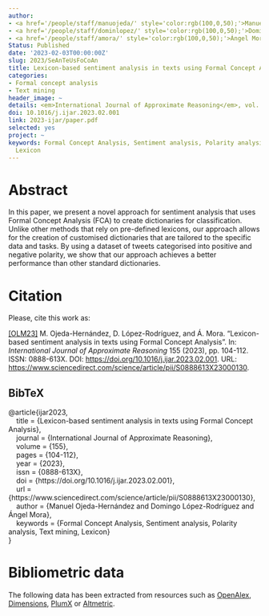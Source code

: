 ```yaml
---
author:
- <a href='/people/staff/manuojeda/' style='color:rgb(100,0,50);'>Manuel Ojeda Hernández</a>
- <a href='/people/staff/dominlopez/' style='color:rgb(100,0,50);'>Domingo López Rodríguez</a>
- <a href='/people/staff/amora/' style='color:rgb(100,0,50);'>Ángel Mora</a>
Status: Published
date: '2023-02-03T00:00:00Z'
slug: 2023/SeAnTeUsFoCoAn
title: Lexicon-based sentiment analysis in texts using Formal Concept Analysis
categories:
- Formal concept analysis
- Text mining
header_image: ~
details: <em>International Journal of Approximate Reasoning</em>, vol. 155, pp 104-112
doi: 10.1016/j.ijar.2023.02.001
link: 2023-ijar/paper.pdf
selected: yes
project: ~
keywords: Formal Concept Analysis, Sentiment analysis, Polarity analysis, Text mining,
  Lexicon
---
```



# Abstract


In this paper, we present a novel approach for sentiment analysis that uses Formal Concept Analysis (FCA) to create dictionaries for classification. Unlike other methods that rely on pre-defined lexicons, our approach allows for the creation of customised dictionaries that are tailored to the specific data and tasks. By using a dataset of tweets categorised into positive and negative polarity, we show that our approach achieves a better performance than other standard dictionaries.












# Citation
Please, cite this work as:


<a name=bib-ijar2023></a>[[OLM23]](#cite-ijar2023) M. Ojeda-Hernández, D. López-Rodríguez, and Á. Mora. “Lexicon-based sentiment analysis in texts using Formal Concept Analysis”. In: _International Journal of Approximate Reasoning_ 155 (2023), pp. 104-112. ISSN: 0888-613X. DOI: [https://doi.org/10.1016/j.ijar.2023.02.001](https://doi.org/https%3A%2F%2Fdoi.org%2F10.1016%2Fj.ijar.2023.02.001). URL: [https://www.sciencedirect.com/science/article/pii/S0888613X23000130](https://www.sciencedirect.com/science/article/pii/S0888613X23000130).

::: {.callout-note appearance="minimal" collapse=true}

## BibTeX

@article{ijar2023,<br>&nbsp;&nbsp;&nbsp;&nbsp;title = {Lexicon-based sentiment analysis in texts using Formal Concept Analysis},<br>&nbsp;&nbsp;&nbsp;&nbsp;journal = {International Journal of Approximate Reasoning},<br>&nbsp;&nbsp;&nbsp;&nbsp;volume = {155},<br>&nbsp;&nbsp;&nbsp;&nbsp;pages = {104-112},<br>&nbsp;&nbsp;&nbsp;&nbsp;year = {2023},<br>&nbsp;&nbsp;&nbsp;&nbsp;issn = {0888-613X},<br>&nbsp;&nbsp;&nbsp;&nbsp;doi = {https://doi.org/10.1016/j.ijar.2023.02.001},<br>&nbsp;&nbsp;&nbsp;&nbsp;url = {https://www.sciencedirect.com/science/article/pii/S0888613X23000130},<br>&nbsp;&nbsp;&nbsp;&nbsp;author = {Manuel Ojeda-Hernández and Domingo López-Rodríguez and Ángel Mora},<br>&nbsp;&nbsp;&nbsp;&nbsp;keywords = {Formal Concept Analysis, Sentiment analysis, Polarity analysis, Text mining, Lexicon}<br>}

:::



# Bibliometric data


The following data has been extracted from resources such as [OpenAlex](https://openalex.org/), [Dimensions](https://app.dimensions.ai/), [PlumX](https://www.elsevier.com/insights/metrics/plumx) or [Altmetric](https://www.altmetric.com/).

<div style="display: flex; justify-content: center; align-items: center; height: 100%;">
<span class="__dimensions_badge_embed__" data-doi="10.1016/j.ijar.2023.02.001" data-legend="always"></span></div><script async src="https://badge.dimensions.ai/badge.js" charset="utf-8"></script>

<div style="display: flex; justify-content: center; align-items: center; height: 100%;">
<a href="https://plu.mx/plum/a/?doi=10.1016/j.ijar.2023.02.001" class="plumx-details" data-site="plum" data-hide-when-empty="true">Lexicon-based sentiment analysis in texts using Formal Concept Analysis</a></div>

<div style="display: flex; justify-content: center; align-items: center; height: 100%;">
<script type="text/javascript" src="https://d1bxh8uas1mnw7.cloudfront.net/assets/embed.js"></script><div data-badge-type="medium-donut" class="altmetric-embed" data-badge-details="right" data-doi="10.1016/j.ijar.2023.02.001"></div></div>


## Cites

The following graph plots the number of cites received by this work from its publication, on a yearly basis.

```r
#| echo: false
#| results: asis
#| warning: false
#| message: false
source(here::here('scripts', 'manage_publications.R'))
df <- readRDS('citation_history.rds')
plot_citation_history(df)
```



## Papers citing this work

The following is a non-exhaustive list of papers that cite this work:


<a name=bib-Akande_2023></a>[[1]](#cite-Akande_2023) O. N. Akande, M. O. Lawrence, and P. Ogedebe. “Application of bidirectional LSTM deep learning technique for sentiment analysis of COVID-19 tweets: post-COVID vaccination era”. In: _Journal of Electrical Systems and Information Technology_ 10.1 (Nov. 2023). ISSN: 2314-7172. DOI: [10.1186/s43067-023-00118-w](https://doi.org/10.1186%2Fs43067-023-00118-w). URL: [http://dx.doi.org/10.1186/s43067-023-00118-w](http://dx.doi.org/10.1186/s43067-023-00118-w).

<a name=bib-Barik_2024></a>[[2]](#cite-Barik_2024) K. Barik and S. Misra. “Analysis of customer reviews with an improved VADER lexicon classifier”. In: _Journal of Big Data_ 11.1 (Jan. 2024). ISSN: 2196-1115. DOI: [10.1186/s40537-023-00861-x](https://doi.org/10.1186%2Fs40537-023-00861-x). URL: [http://dx.doi.org/10.1186/s40537-023-00861-x](http://dx.doi.org/10.1186/s40537-023-00861-x).

<a name=bib-Berutu_2023></a>[[3]](#cite-Berutu_2023) S. S. Berutu, H. Budiati, J. Jatmika, et al. “Data preprocessing approach for machine learning-based sentiment classification”. In: _JURNAL INFOTEL_ 15.4 (Nov. 2023), p. 317–325. ISSN: 2085-3688. DOI: [10.20895/infotel.v15i4.1030](https://doi.org/10.20895%2Finfotel.v15i4.1030). URL: [http://dx.doi.org/10.20895/infotel.v15i4.1030](http://dx.doi.org/10.20895/infotel.v15i4.1030).

<a name=bib-Chen_2024></a>[[4]](#cite-Chen_2024) Y. Chen, C. Hao, A. Zheng, et al. “Emotional Orientation in Peer Assessment: Impact on College Student Performance”. In: _The Asia-Pacific Education Researcher_ (Jul. 2024). ISSN: 2243-7908. DOI: [10.1007/s40299-024-00884-9](https://doi.org/10.1007%2Fs40299-024-00884-9). URL: [http://dx.doi.org/10.1007/s40299-024-00884-9](http://dx.doi.org/10.1007/s40299-024-00884-9).

<a name=bib-Cheng_2023></a>[[5]](#cite-Cheng_2023) Y. Cheng, C. Zhang, A. K. Sangaiah, et al. “Efficient Low-Resource Medical Information Processing Based on Semantic Analysis and Granular Computing”. In: _ACM Transactions on Asian and Low-Resource Language Information Processing_ (Oct. 2023). ISSN: 2375-4702. DOI: [10.1145/3626319](https://doi.org/10.1145%2F3626319). URL: [http://dx.doi.org/10.1145/3626319](http://dx.doi.org/10.1145/3626319).

<a name=bib-Hidayat_2024></a>[[6]](#cite-Hidayat_2024) T. Hidayat, A. Ahmad, and H. C. Ngo. “Non-redundant implicational base of formal context with constraints using SAT”. In: _PeerJ Computer Science_ 10 (Jan. 2024), p. e1806. ISSN: 2376-5992. DOI: [10.7717/peerj-cs.1806](https://doi.org/10.7717%2Fpeerj-cs.1806). URL: [http://dx.doi.org/10.7717/peerj-cs.1806](http://dx.doi.org/10.7717/peerj-cs.1806).

<a name=bib-Ho_2024></a>[[7]](#cite-Ho_2024) C. F. Ho, K. L. Chean, and T. M. Lim. “Leveraging Machine Translation to Enhance Sentiment Analysis on Multilingual Text”. In: _Proceedings of the 2024 13th International Conference on Software and Computer Applications_. ICSCA 2024. ACM, Feb. 2024, p. 242–248. DOI: [10.1145/3651781.3651819](https://doi.org/10.1145%2F3651781.3651819). URL: [http://dx.doi.org/10.1145/3651781.3651819](http://dx.doi.org/10.1145/3651781.3651819).

<a name=bib-Liagkouras_2024></a>[[8]](#cite-Liagkouras_2024) K. Liagkouras and K. Metaxiotis. “Extracting Sentiment from Business News Announcements for More Efficient Decision Making”. In: _Advances in Artificial Intelligence-Empowered Decision Support Systems_. Springer Nature Switzerland, 2024, p. 263–282. ISBN: 9783031623165. DOI: [10.1007/978-3-031-62316-5_11](https://doi.org/10.1007%2F978-3-031-62316-5_11). URL: [http://dx.doi.org/10.1007/978-3-031-62316-5_11](http://dx.doi.org/10.1007/978-3-031-62316-5_11).

<a name=bib-Liu_2024></a>[[9]](#cite-Liu_2024) S. Liu and Q. Liu. “A sentiment analysis model based on dynamic pre-training and stacked involutions”. In: _The Journal of Supercomputing_ 80.11 (Apr. 2024), p. 15613–15635. ISSN: 1573-0484. DOI: [10.1007/s11227-024-06052-6](https://doi.org/10.1007%2Fs11227-024-06052-6). URL: [http://dx.doi.org/10.1007/s11227-024-06052-6](http://dx.doi.org/10.1007/s11227-024-06052-6).

<a name=bib-Liu_20242></a>[[10]](#cite-Liu_20242) X. Liu, M. Li, Y. Ma, et al. “Personalized tourism product design focused on tourist expectations and online reviews: An integrated MCDM method”. In: _Computers &amp; Industrial Engineering_ 188 (Feb. 2024), p. 109860. ISSN: 0360-8352. DOI: [10.1016/j.cie.2023.109860](https://doi.org/10.1016%2Fj.cie.2023.109860). URL: [http://dx.doi.org/10.1016/j.cie.2023.109860](http://dx.doi.org/10.1016/j.cie.2023.109860).

<a name=bib-Liu_20241></a>[[11]](#cite-Liu_20241) Y. Liu, T. You, J. Zou, et al. “Modelling customer requirement for mobile games based on online reviews using BW-CNN and S-Kano models”. In: _Expert Systems with Applications_ 258 (Dec. 2024), p. 125142. ISSN: 0957-4174. DOI: [10.1016/j.eswa.2024.125142](https://doi.org/10.1016%2Fj.eswa.2024.125142). URL: [http://dx.doi.org/10.1016/j.eswa.2024.125142](http://dx.doi.org/10.1016/j.eswa.2024.125142).

<a name=bib-Montesinos_Yufa_2024></a>[[12]](#cite-Montesinos_Yufa_2024) H. Montesinos-Yufa and E. Musgrove. “A Sentiment Analysis of News Articles Published Before and During the COVID-19 Pandemic”. In: _International Journal on Data Science and Technology_ 10.2 (Aug. 2024), p. 38–44. ISSN: 2472-2200. DOI: [10.11648/j.ijdst.20241002.13](https://doi.org/10.11648%2Fj.ijdst.20241002.13). URL: [http://dx.doi.org/10.11648/j.ijdst.20241002.13](http://dx.doi.org/10.11648/j.ijdst.20241002.13).

<a name=bib-Smatov_2024></a>[[13]](#cite-Smatov_2024) N. Smatov, R. Kalashnikov, and A. Kartbayev. “Development of Context-Based Sentiment Classification for Intelligent Stock Market Prediction”. In: _Big Data and Cognitive Computing_ 8.6 (May. 2024), p. 51. ISSN: 2504-2289. DOI: [10.3390/bdcc8060051](https://doi.org/10.3390%2Fbdcc8060051). URL: [http://dx.doi.org/10.3390/bdcc8060051](http://dx.doi.org/10.3390/bdcc8060051).

<a name=bib-Wang_2024></a>[[14]](#cite-Wang_2024) Y. Wang and K. Wang. “Will Public Health Emergencies Affect Compensatory Consumption Behavior? Evidence from Emotional Eating Perspective”. In: _Foods_ 13.22 (Nov. 2024), p. 3571. ISSN: 2304-8158. DOI: [10.3390/foods13223571](https://doi.org/10.3390%2Ffoods13223571). URL: [http://dx.doi.org/10.3390/foods13223571](http://dx.doi.org/10.3390/foods13223571).

<a name=bib-Zhang_2024></a>[[15]](#cite-Zhang_2024) C. Zhang, Q. Wen, D. Li, et al. “Intelligent evaluation system for new energy vehicles based on sentiment analysis: An MG-PL-3WD method”. In: _Engineering Applications of Artificial Intelligence_ 133 (Jul. 2024), p. 108485. ISSN: 0952-1976. DOI: [10.1016/j.engappai.2024.108485](https://doi.org/10.1016%2Fj.engappai.2024.108485). URL: [http://dx.doi.org/10.1016/j.engappai.2024.108485](http://dx.doi.org/10.1016/j.engappai.2024.108485).

<a name=bib-Zhang_2023></a>[[16]](#cite-Zhang_2023) L. Zhang and Y. Jiang. “Fusing semantic aspects for formal concept analysis using knowledge graphs”. In: _Multimedia Tools and Applications_ 83.6 (Jul. 2023), p. 16763–16797. ISSN: 1573-7721. DOI: [10.1007/s11042-023-16271-3](https://doi.org/10.1007%2Fs11042-023-16271-3). URL: [http://dx.doi.org/10.1007/s11042-023-16271-3](http://dx.doi.org/10.1007/s11042-023-16271-3).


